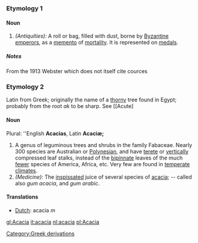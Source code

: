 ===Etymology 1===

====Noun====
#''(Antiquities):'' A roll or bag, filled with dust, borne by [[Byzantine]] [[emperors]], as a [[memento]] of [[mortality]]. It is represented on [[medals]].
=====Notes=====
From the 1913 Webster which does not itself cite cources
===Etymology 2===
Latin from Greek; originally the name of a [[thorny]] tree found in Egypt; probably from the root ''ak'' to be sharp. See [[Acute]
====Noun====
Plural: ''English '''Acacias''', Latin '''Acaciæ;'''
#A genus of leguminous trees and shrubs in the family Fabaceae. Nearly 300 species are Australian or [[Polynesian]], and have [[terete]] or [[vertically]] compressed leaf stalks, instead of the [[bipinnate]] leaves of the much [[fewer]] species of America, Africa, etc. Very few are found in [[temperate]] [[climates]].
#''(Medicine):'' The [[inspissated]] juice of several species of [[acacia]]; -- called also ''gum acacia'', and ''gum arabic''.

====Translations====
*[[Dutch]]: acacia ''m''

[[Category:Greek derivations]]

[[gl:Acacia]]
[[it:acacia]]
[[nl:acacia]]
[[pl:Acacia]]